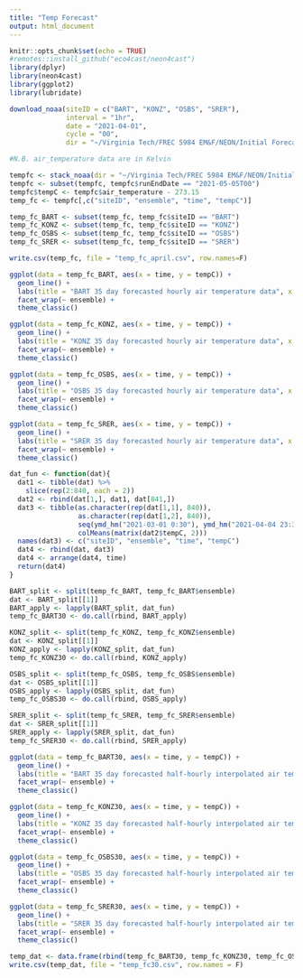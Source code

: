 ---
title: "Temp Forecast"
output: html_document
---

```{r setup, include=FALSE}
knitr::opts_chunk$set(echo = TRUE)
#remotes::install_github("eco4cast/neon4cast")
library(dplyr)
library(neon4cast)
library(ggplot2)
library(lubridate)
```

```{r}
download_noaa(siteID = c("BART", "KONZ", "OSBS", "SRER"),
              interval = "1hr",
              date = "2021-04-01",
              cycle = "00",
              dir = "~/Virginia Tech/FREC 5984 EM&F/NEON/Initial Forecast/00")
```

```{r}
#N.B. air_temperature data are in Kelvin

tempfc <- stack_noaa(dir = "~/Virginia Tech/FREC 5984 EM&F/NEON/Initial Forecast/00")
tempfc <- subset(tempfc, tempfc$runEndDate == "2021-05-05T00")
tempfc$tempC <- tempfc$air_temperature - 273.15
temp_fc <- tempfc[,c("siteID", "ensemble", "time", "tempC")]

temp_fc_BART <- subset(temp_fc, temp_fc$siteID == "BART")
temp_fc_KONZ <- subset(temp_fc, temp_fc$siteID == "KONZ")
temp_fc_OSBS <- subset(temp_fc, temp_fc$siteID == "OSBS")
temp_fc_SRER <- subset(temp_fc, temp_fc$siteID == "SRER")

write.csv(temp_fc, file = "temp_fc_april.csv", row.names=F)
```

```{r}
ggplot(data = temp_fc_BART, aes(x = time, y = tempC)) +
  geom_line() +
  labs(title = "BART 35 day forecasted hourly air temperature data", x = "Time", y = "Temperature C") +
  facet_wrap(~ ensemble) +
  theme_classic()

ggplot(data = temp_fc_KONZ, aes(x = time, y = tempC)) +
  geom_line() +
  labs(title = "KONZ 35 day forecasted hourly air temperature data", x = "Time", y = "Temperature C") +
  facet_wrap(~ ensemble) +
  theme_classic()

ggplot(data = temp_fc_OSBS, aes(x = time, y = tempC)) +
  geom_line() +
  labs(title = "OSBS 35 day forecasted hourly air temperature data", x = "Time", y = "Temperature C") +
  facet_wrap(~ ensemble) +
  theme_classic()

ggplot(data = temp_fc_SRER, aes(x = time, y = tempC)) +
  geom_line() +
  labs(title = "SRER 35 day forecasted hourly air temperature data", x = "Time", y = "Temperature C") +
  facet_wrap(~ ensemble) +
  theme_classic()
```

```{r}
dat_fun <- function(dat){
  dat1 <- tibble(dat) %>%
    slice(rep(2:840, each = 2))
  dat2 <- rbind(dat[1,], dat1, dat[841,])
  dat3 <- tibble(as.character(rep(dat[1,1], 840)),
                 as.character(rep(dat[1,2], 840)),
                 seq(ymd_hm("2021-03-01 0:30"), ymd_hm("2021-04-04 23:30"), by = "hour"),
                 colMeans(matrix(dat2$tempC, 2)))
  names(dat3) <- c("siteID", "ensemble", "time", "tempC")
  dat4 <- rbind(dat, dat3)
  dat4 <- arrange(dat4, time)
  return(dat4)
}

BART_split <- split(temp_fc_BART, temp_fc_BART$ensemble)
dat <- BART_split[[1]]
BART_apply <- lapply(BART_split, dat_fun)
temp_fc_BART30 <- do.call(rbind, BART_apply)

KONZ_split <- split(temp_fc_KONZ, temp_fc_KONZ$ensemble)
dat <- KONZ_split[[1]]
KONZ_apply <- lapply(KONZ_split, dat_fun)
temp_fc_KONZ30 <- do.call(rbind, KONZ_apply)

OSBS_split <- split(temp_fc_OSBS, temp_fc_OSBS$ensemble)
dat <- OSBS_split[[1]]
OSBS_apply <- lapply(OSBS_split, dat_fun)
temp_fc_OSBS30 <- do.call(rbind, OSBS_apply)

SRER_split <- split(temp_fc_SRER, temp_fc_SRER$ensemble)
dat <- SRER_split[[1]]
SRER_apply <- lapply(SRER_split, dat_fun)
temp_fc_SRER30 <- do.call(rbind, SRER_apply)
```


```{r}
ggplot(data = temp_fc_BART30, aes(x = time, y = tempC)) +
  geom_line() +
  labs(title = "BART 35 day forecasted half-hourly interpolated air temperature data", x = "Time", y = "Temperature C") +
  facet_wrap(~ ensemble) +
  theme_classic()

ggplot(data = temp_fc_KONZ30, aes(x = time, y = tempC)) +
  geom_line() +
  labs(title = "KONZ 35 day forecasted half-hourly interpolated air temperature data", x = "Time", y = "Temperature C") +
  facet_wrap(~ ensemble) +
  theme_classic()

ggplot(data = temp_fc_OSBS30, aes(x = time, y = tempC)) +
  geom_line() +
  labs(title = "OSBS 35 day forecasted half-hourly interpolated air temperature data", x = "Time", y = "Temperature C") +
  facet_wrap(~ ensemble) +
  theme_classic()

ggplot(data = temp_fc_SRER30, aes(x = time, y = tempC)) +
  geom_line() +
  labs(title = "SRER 35 day forecasted half-hourly interpolated air temperature data", x = "Time", y = "Temperature C") +
  facet_wrap(~ ensemble) +
  theme_classic()
```

```{r}
temp_dat <- data.frame(rbind(temp_fc_BART30, temp_fc_KONZ30, temp_fc_OSBS30, temp_fc_SRER30))
write.csv(temp_dat, file = "temp_fc30.csv", row.names = F)
```


